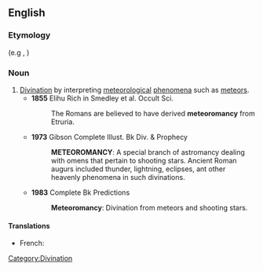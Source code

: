 ==English==

===Etymology===
{{etyl|grc}} {{term|||tr=meteoros|aerial phenomena|lang=grc}} (e.g {{term|meteor|meteors}}, {{term|comet|comets}})

===Noun===
{{en-noun|-}}

# [[divination|Divination]] by interpreting [[meteorological]] [[phenomena]] such as [[meteor]]s.
#* '''1855''' Elihu Rich in Smedley et al. Occult Sci.
#*: The Romans are believed to have derived '''meteoromancy''' from Etruria.
#* '''1973''' Gibson Complete Illust. Bk Div. & Prophecy
#*: '''METEOROMANCY''': A special branch of astromancy dealing with omens that pertain to shooting stars. Ancient Roman augurs included thunder, lightning, eclipses, ant other heavenly phenomena in such divinations.
#* '''1983''' Complete Bk Predictions
#*: '''Meteoromancy''': Divination from meteors and shooting stars.

====Translations====
{{trans-top|divination by interpreting meteorological phenomena}}
* French: {{t|fr|meteoromancie}}
{{trans-mid}}
{{trans-bottom}}

[[Category:Divination]]